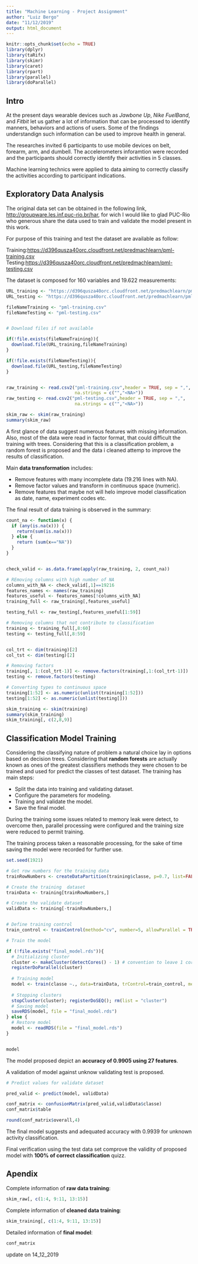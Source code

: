 ---
title: "Machine Learning - Project Assignment"
author: "Luiz Bergo"
date: "11/12/2019"
output: html_document
---

```{r setup, include=FALSE}
knitr::opts_chunk$set(echo = TRUE)
library(dplyr)
library(taRifx)
library(skimr)
library(caret)
library(rpart)
library(parallel)
library(doParallel)
```

## Intro

At the present days wearable devices such as *Jawbone Up*, *Nike FuelBand*, and *Fitbit* let us gather a lot of information that can be processed to identify manners, behaviors and actions of users. Some of the findings understandign such information can be used to improve health in general.  

The researches invited 6 participants to use mobile devices on belt, forearm, arm, and dumbell. The accelerometers inforamtion were recorded and the participants should correctly identify their activities in 5 classes.   

Machine learning technics were applied to data aiming to correctly classify the activities according to participant indications.


## Exploratory Data Analysis

The original data set can be obtained in the following link, <http://groupware.les.inf.puc-rio.br/har>, for wich I would like to glad PUC-Rio who generous share the data used to train and validate the model present in this work.  

For purpose of this training and test the dataset are available as follow: 

Training:<https://d396qusza40orc.cloudfront.net/predmachlearn/pml-training.csv>  
Testing:<https://d396qusza40orc.cloudfront.net/predmachlearn/pml-testing.csv>  



The dataset is composed for 160 variables and 19.622 measurements:  


```{r dataset, echo=FALSE}
URL_training <- "https://d396qusza40orc.cloudfront.net/predmachlearn/pml-training.csv"
URL_testing <- "https://d396qusza40orc.cloudfront.net/predmachlearn/pml-testing.csv"

fileNameTraining <- "pml-training.csv"
fileNameTesting <- "pml-testing.csv"


# Download files if not available

if(!file.exists(fileNameTraining)){
  download.file(URL_training,fileNameTraining) 
}

if(!file.exists(fileNameTesting)){
  download.file(URL_testing,fileNameTesting)
}


raw_training <- read.csv2("pml-training.csv",header = TRUE, sep = ",", 
                          na.strings = c("","<NA>"))
raw_testing <- read.csv2("pml-testing.csv",header = TRUE, sep = ",", 
                          na.strings = c("","<NA>"))

skim_raw <- skim(raw_training)
summary(skim_raw)
```



A first glance of data suggest numerous features with missing information. Also, most of the data were read in factor format, that could difficult the training with trees. Considering that this is a classification problem, a random forest is proposed and the data i cleaned attemp to improve the results of classification.  

Main **data transformation** includes:  

- Remove features with many incomplete data (19.216 lines with NA).  
- Remove factor values and transform in continuous space (numeric).  
- Remove features that maybe not will helo improve model classification as date, name, experiment codes etc.  

The final result of data training is observed in the summary:


```{r}
count_na <- function(x) {
  if (any(is.na(x))) {
    return(sum(is.na(x)))
  } else {
    return (sum(x=="NA"))
  }
}


check_valid <- as.data.frame(apply(raw_training, 2, count_na))

# REmoving columns with high number of NA
columns_with_NA <- check_valid[,1]==19216
features_names <- names(raw_training)
features_useful <- features_names[!columns_with_NA]
training_full <- raw_training[,features_useful]

testing_full <- raw_testing[,features_useful[1:59]]

# Removing columns that not contribute to classification
training <- training_full[,8:60]
testing <- testing_full[,8:59]


col_trt <- dim(training)[2]
col_tst <- dim(testing)[2]

# Removing factors
training[, 1:(col_trt-1)] <- remove.factors(training[,1:(col_trt-1)])
testing <- remove.factors(testing)

# Converting types to continuous space
training[1:52] <- as.numeric(unlist(training[1:52]))
testing[1:52] <- as.numeric(unlist(testing[]))

skim_training <- skim(training)
summary(skim_training)
skim_training[, c(2,8,9)]
```



## Classification Model Training

Considering the classifying nature of problem a natural choice lay in options based on decision trees. Considering that **random forests** are actually known as ones of the greatest classifiers methods they were chosen to be trained and used for predict the classes of test dataset. The training has main steps:  

- Split the data into training and validating dataset.  
- Configure the parameters for modeling.
- Training and validate the model.
- Save the final model.

During the training some issues related to memory leak were detect, to overcome then, parallel processing were configured and the training size were reduced to permit training.

The training process taken a reasonable processing, for the sake of time saving the model were recorded for further use.


```{r, cache=TRUE}

set.seed(1921)

# Get row numbers for the training data
trainRowNumbers <- createDataPartition(training$classe, p=0.7, list=FALSE)

# Create the training  dataset
trainData <- training[trainRowNumbers,]

# Create the validate dataset
validData <- training[-trainRowNumbers,]


# Define training control
train_control <- trainControl(method="cv", number=5, allowParallel = TRUE)

# Train the model

if (!file.exists("final_model.rds")){
  # Initializing cluster
  cluster <- makeCluster(detectCores() - 1) # convention to leave 1 core for OS
  registerDoParallel(cluster)
  
  # Training model
  model <- train(classe ~., data=trainData, trControl=train_control, method="rf")
  
  # Stopping clusters
  stopCluster(cluster); registerDoSEQ(); rm(list = "cluster")
  # Saving model 
  saveRDS(model, file = "final_model.rds")
} else {
  # Restore model
  model <- readRDS(file = "final_model.rds")
}


model

```

The model proposed depict an **accuracy of 0.9905 using 27 features**.  

A validation of model against unknow validating test is proposed.

```{r}
# Predict values for validate dataset

pred_valid <- predict(model, validData)

conf_matrix <- confusionMatrix(pred_valid,validData$classe)
conf_matrix$table

round(conf_matrix$overall,4)
```

The final model suggests and adequated accuracy with 0.9939 for unknown activity classification.

Final verification using the test data set comprove the validity of proposed model with **100% of correct classification** quizz.






## Apendix

Complete information of **raw data training**:  

```{r}
skim_raw[, c(1:4, 9:11, 13:15)]
```

Complete information of **cleaned data training**:  

```{r}
skim_training[, c(1:4, 9:11, 13:15)]
```


Detailed information of **final model**:  

```{r}
conf_matrix
```

update on 14_12_2019